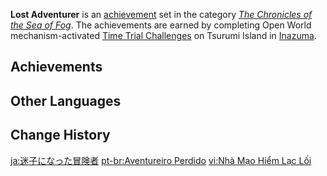 {{Achievement Set Infobox
|title        = 
|primogems    = {{Achievement/Primogems|Lost Adventurer}}
|total        = {{Achievement/Total|Lost Adventurer}}
|category     = The Chronicles of the Sea of Fog
}}
'''Lost Adventurer''' is an [[achievement]] set in the category ''[[The Chronicles of the Sea of Fog]]''. The achievements are earned by completing Open World mechanism-activated [[Time Trial Challenge]]s on Tsurumi Island in [[Inazuma]].

==Achievements==
{{Achievements by Category Table|Lost Adventurer}}
<!--
==Notes==

==Trivia==
-->
==Other Languages==
{{Other Languages
|en      = Lost Adventurer
|zhs     = 迷失的冒险家
|zhs_rm  = Míshī de Màoxiǎn-jiā
|zht     = 迷失的冒險家
|zht_rm  = Míshī de Màoxiǎn-jiā
|zh_tl   = 
|ja      = 迷子になった冒険者
|ja_rm   = Maigo ni Natta Bouken-sha
|ja_tl   = 
|ko      = 길을 잃은 모험가
|ko_rm   = Gireul Ireun Moheomga
|ko_tl   = Lost Adventurer
|es      = {{MC|m=Aventurero perdido|f=Aventurera perdida|es}}
|es_tl   = {{MC|Lost Adventurer|mf=1}}
|fr      = Péripéties sur les terres brumeuses
|fr_tl   = Peripetia on the Misty Lands
|ru      = В поисках приключений в тумане
|ru_tl   = In Search of Adventures in the Fog
|th      = นักผจญภัยที่หลงทาง
|th_rm   = 
|th_tl   = 
|vi      = Nhà Mạo Hiểm Lạc Lối
|vi_tl   = Lost Adventurer
|de      = Verirrter Abenteurer
|de_tl   = Lost Adventurer
|id      = Petualang yang Tersesat
|id_tl   = The Lost Adventurer
|pt      = Aventureiro Perdido
|pt_tl   = 
|tr      = Kayıp Maceracı
|tr_tl   = 
|it      = {{MC|m=Avventuriere perduto|f=Avventuriera perduta|it}}
|it_tl   = 
}}

==Change History==
{{Change History|2.2}}
<!--
==References==
{{Reflist}}
-->

[[ja:迷子になった冒険者]]
[[pt-br:Aventureiro Perdido]]
[[vi:Nhà Mạo Hiểm Lạc Lối]]